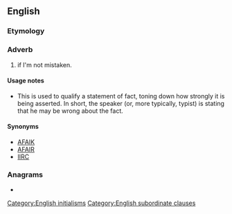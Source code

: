 ==English==

===Etymology===
{{abbreviation of|[[if]] [[I'm]] [[not]] [[mistaken]]|lang=en}}

===Adverb===
{{en-adv|-}}

# {{lb|en|Internet|_|slang}} if I'm not mistaken.

====Usage notes====
* This is used to qualify a statement of fact, toning down how strongly it is being asserted. In short, the speaker (or, more typically, typist) is stating that he may be wrong about the fact.

====Synonyms====
* [[AFAIK]]
* [[AFAIR]]
* [[IIRC]]

===Anagrams===
* {{anagrams|en|Mini|imin|mini|mini-}}

[[Category:English initialisms]]
[[Category:English subordinate clauses]]